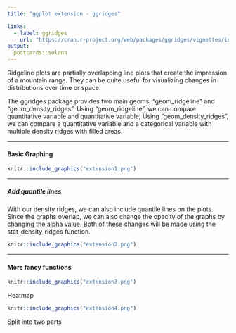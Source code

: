 ```yaml
---
title: "ggplot extension - ggridges"

links:
  - label: ggridges
    url: "https://cran.r-project.org/web/packages/ggridges/vignettes/introduction.html"
output:
  postcards::solana
---
```

 
Ridgeline plots are partially overlapping line plots that create the impression of a mountain range. They can be quite useful for visualizing changes in distributions over time or space.


The ggridges package provides two main geoms, "geom_ridgeline" and "geom_density_ridges". Using "geom_ridgeline", we can compare quantitative variable and quantitative variable; Using "geom_density_ridges", we can compare a quantitative variable and a categorical variable with multiple density ridges with filled areas.
 
------------------------ 

#### Basic Graphing

```r
knitr::include_graphics("extension1.png")
```

------------------------ 

##### Add quantile lines

With our density ridges, we can also include quantile lines on the plots. Since the graphs overlap, we can also change the opacity of the graphs by changing the alpha value. Both of these changes will be made using the stat_density_ridges function.

```r
knitr::include_graphics("extension2.png")
```

------------------------ 

#### More fancy functions


```r
knitr::include_graphics("extension3.png")
```
Heatmap



```r
knitr::include_graphics("extension4.png")
```
Split into two parts
